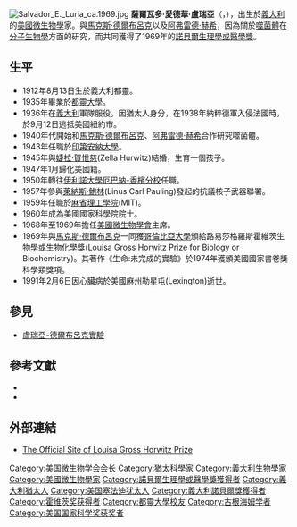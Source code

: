 {{NoteTA|1=zh:阿弗雷德;zh-cn:艾尔弗雷德|2=zh:盧瑞亞;zh-cn:卢里亚}}[[File:Salvador_E._Luria_ca.1969.jpg|thumb]]
'''薩爾瓦多·愛德華·盧瑞亞'''（{{lang-it|Salvador Edward Luria}}，{{bd|1912年|8月13日|1991年|2月6日}}），出生於[[義大利|義大利]]的[[美國|美國]][[微生物學|微生物學]]家。與[[馬克斯·德爾布呂克|馬克斯·德爾布呂克]]以及[[阿弗雷德·赫希|阿弗雷德·赫希]]，因為關於[[噬菌體|噬菌體]]在[[分子生物學|分子生物學]]方面的研究，而共同獲得了1969年的[[諾貝爾生理學或醫學獎|諾貝爾生理學或醫學獎]]。

==生平==
* 1912年8月13日生於義大利都靈。
* 1935年畢業於[[都靈大學|都靈大學]]。
* 1936年在[[義大利|義大利]]軍隊服役。因猶太人身分，在1938年納粹德軍入侵法國時，於9月12日逃抵美國紐約市。
* 1940年代開始和[[馬克斯·德爾布呂克|馬克斯·德爾布呂克]]、[[阿弗雷德·赫希|阿弗雷德·赫希]]合作研究噬菌體。
* 1943年任職於[[印第安納大學|印第安納大學]]。
* 1945年與[[婕拉·賀惟慈|婕拉·賀惟慈]](Zella Hurwitz)結婚，生育一個孩子。
* 1947年1月歸化美國籍。
* 1950年轉往[[伊利諾大學厄巴納-香檳分校|伊利諾大學厄巴納-香檳分校]]任職。
* 1957年參與[[萊納斯·鮑林|萊納斯·鮑林]](Linus Carl Pauling)發起的抗議核子武器聯署。
* 1959年任職於[[麻省理工學院|麻省理工學院]](MIT)。
* 1960年成為美國國家科學院院士。
* 1968年至1969年擔任[[美國微生物學會|美國微生物學會]]主席。
* 1969年與[[馬克斯·德爾布呂克|馬克斯·德爾布呂克]]一同獲[[哥倫比亞大學|哥倫比亞大學]]頒給路易莎格羅斯霍維茨生物學或生物化學獎(Louisa Gross Horwitz Prize for Biology or Biochemistry)。其著作《生命:未完成的實驗》於1974年獲頒美國國家書卷獎科學類獎項。
* 1991年2月6日因心臟病於美國麻州勒星屯(Lexington)逝世。

==參見==
*[[盧瑞亞-德爾布呂克實驗|盧瑞亞-德爾布呂克實驗]]

==參考文獻==
*{{cite web en | author= | title=The Salvador E. Luria Papers | url=http://profiles.nlm.nih.gov/QL/ | work=Profiles in Science | publisher=National Library of Medicine | date= | accessdate=2007-09-22}}
*{{cite web en | author= | title=The Nobel Prize in Physiology or Medicine 1969 | url=http://nobelprize.org/nobel_prizes/medicine/laureates/1969/luria-bio.html | publisher=Nobel Foundation | date=1969 | accessdate=2007-09-22}}

==外部連結==
*[http://www.cumc.columbia.edu/horwitz/ The Official Site of Louisa Gross Horwitz Prize] {{Wayback|url=http://www.cumc.columbia.edu/horwitz/ |date=20080306063925 }}

{{諾貝爾生理學或醫學獎獲得者 (1951年-1975年)}}
{{Winners of the National Medal of Science|biological}}
{{路易莎·格罗斯·霍维茨奖获得者}}
{{美国微生物学会会长}}
{{Authority control}}
{{DEFAULTSORT:Luria, Salvador}}
[[Category:美国微生物学会会长|Category:美国微生物学会会长]]
[[Category:猶太科學家|Category:猶太科學家]]
[[Category:義大利生物學家|Category:義大利生物學家]]
[[Category:美國微生物學家|Category:美國微生物學家]]
[[Category:諾貝爾生理學或醫學獎獲得者|Category:諾貝爾生理學或醫學獎獲得者]]
[[Category:義大利猶太人|Category:義大利猶太人]]
[[Category:美国塞法迪犹太人|Category:美国塞法迪犹太人]]
[[Category:義大利諾貝爾獎獲得者|Category:義大利諾貝爾獎獲得者]]
[[Category:霍维茨奖获得者|Category:霍维茨奖获得者]]
[[Category:都靈大學校友|Category:都靈大學校友]]
[[Category:古根海姆学者|Category:古根海姆学者]]
[[Category:美国国家科学奖获奖者|Category:美国国家科学奖获奖者]]